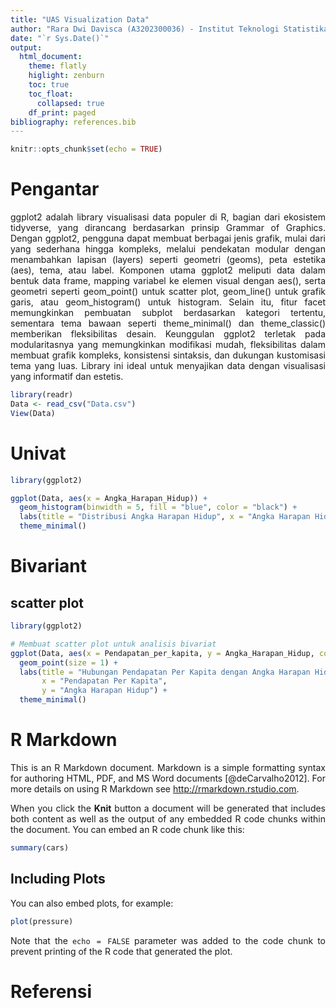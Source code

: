 ```yaml
---
title: "UAS Visualization Data"
author: "Rara Dwi Davisca (A3202300036) - Institut Teknologi Statistika dan Bisnis Muhammadiyah"
date: "`r Sys.Date()`"
output: 
  html_document:
    theme: flatly
    higlight: zenburn
    toc: true
    toc_float:
      collapsed: true
    df_print: paged
bibliography: references.bib
---
```


```{=html}
<style>
body{
text-align: justify}
</style>
```
```r
knitr::opts_chunk$set(echo = TRUE)
```

# Pengantar
ggplot2 adalah library visualisasi data populer di R, bagian dari ekosistem tidyverse, yang dirancang berdasarkan prinsip Grammar of Graphics. Dengan ggplot2, pengguna dapat membuat berbagai jenis grafik, mulai dari yang sederhana hingga kompleks, melalui pendekatan modular dengan menambahkan lapisan (layers) seperti geometri (geoms), peta estetika (aes), tema, atau label. Komponen utama ggplot2 meliputi data dalam bentuk data frame, mapping variabel ke elemen visual dengan aes(), serta geometri seperti geom_point() untuk scatter plot, geom_line() untuk grafik garis, atau geom_histogram() untuk histogram. Selain itu, fitur facet memungkinkan pembuatan subplot berdasarkan kategori tertentu, sementara tema bawaan seperti theme_minimal() dan theme_classic() memberikan fleksibilitas desain. Keunggulan ggplot2 terletak pada modularitasnya yang memungkinkan modifikasi mudah, fleksibilitas dalam membuat grafik kompleks, konsistensi sintaksis, dan dukungan kustomisasi tema yang luas. Library ini ideal untuk menyajikan data dengan visualisasi yang informatif dan estetis.


```r
library(readr)
Data <- read_csv("Data.csv")
View(Data)
```

# Univat

```r
library(ggplot2)

ggplot(Data, aes(x = Angka_Harapan_Hidup)) +
  geom_histogram(binwidth = 5, fill = "blue", color = "black") +
  labs(title = "Distribusi Angka Harapan Hidup", x = "Angka Harapan Hidup", y = "Frekuensi") +
  theme_minimal()
```

# Bivariant
## scatter plot

```r
library(ggplot2)

# Membuat scatter plot untuk analisis bivariat
ggplot(Data, aes(x = Pendapatan_per_kapita, y = Angka_Harapan_Hidup, color = Benua)) +
  geom_point(size = 1) +
  labs(title = "Hubungan Pendapatan Per Kapita dengan Angka Harapan Hidup", 
       x = "Pendapatan Per Kapita", 
       y = "Angka Harapan Hidup") +
  theme_minimal()
```


# R Markdown

This is an R Markdown document. Markdown is a simple formatting syntax for authoring HTML, PDF, and MS Word documents [@deCarvalho2012]. For more details on using R Markdown see <http://rmarkdown.rstudio.com>.

When you click the **Knit** button a document will be generated that includes both content as well as the output of any embedded R code chunks within the document. You can embed an R code chunk like this:

```r
summary(cars)
```

## Including Plots

You can also embed plots, for example:

```r
plot(pressure)
```

Note that the `echo = FALSE` parameter was added to the code chunk to prevent printing of the R code that generated the plot.

# Referensi